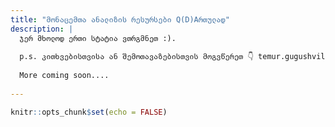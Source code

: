 ```yaml
---
title: "მონაცემთა ანალიზის რესურსები Q(D)Aრთულად"
description: |
  ჯერ მხოლოდ ერთი სტატია ვთრგმნეთ :). 
  
  p.s. კითხვებისთვისა ან შემოთავაზებისთვის მოგვწერეთ 👇 temur.gugushvili155@sps.tsu.edu.ge
  
  More coming soon....
  
---
```


```r
knitr::opts_chunk$set(echo = FALSE)
```
